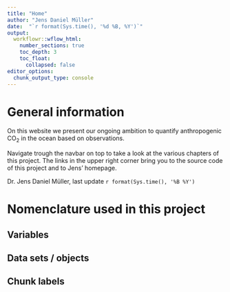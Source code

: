 ```yaml
---
title: "Home"
author: "Jens Daniel Müller"
date:  "`r format(Sys.time(), '%d %B, %Y')`"
output: 
  workflowr::wflow_html:
    number_sections: true
    toc_depth: 3
    toc_float:
      collapsed: false
editor_options:
  chunk_output_type: console
---
```


# General information

On this website we present our ongoing ambition to quantify anthropogenic CO~2~ in the ocean based on observations.

Navigate trough the navbar on top to take a look at the various chapters of this project.
The links in the upper right corner bring you to the source code of this project and to Jens' homepage.  

Dr. Jens Daniel Müller, last update `r format(Sys.time(), '%B %Y')`

# Nomenclature used in this project

## Variables

## Data sets / objects

## Chunk labels

